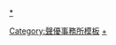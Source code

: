 {{Navbox
|listclass = hlist hlist-pipe
|name = ARTSVISION
|state = collapsed
|title = [[ARTSVISION|{{color|white|ARTSVISION}}]]
|titlestyle=background:#3366FF; color:white;
|groupstyle=background:#C7DFFF;
|group1 = 執行董事
|list1 = 
* [[江崎加子男]]（兼主席）
* [[小黑淳]]（兼行政總裁）
|group2 = 所屬聲優
|list2 = 
  {{Navbox|child
   |groupstyle=background:#C7DFFF
   |group1 = 男性
   |list1  = 
* {{link-ja|朝倉榮介|朝倉栄介}}
* {{link-ja|東龍一|東龍一}}
* {{link-ja|伊井篤史|伊井篤史}}
* {{link-ja|伊勢文秀|伊勢文秀}}
* {{link-ja|井上悟|井上悟 (声優)}}
* {{link-ja|井之上潤|井之上潤}}
* [[岩崎了]]
* [[梅原裕一郎]]
* 遠藤淳
* {{link-ja|大久保利洋|大久保利洋}}
* {{link-ja|大西弘祐|大西弘祐}}
* [[大西健晴]]
* [[岡和男]]
* {{link-ja|押田浩幸|押田浩幸}}
* [[小田久史]]
* {{link-ja|各務立基|各務立基}}
* {{link-ja|勝田久|勝田久}}
* {{link-ja|兼政郁人|兼政郁人}}
* {{link-ja|北島淳司|北島淳司}}
* 金洸玄
* {{link-ja|國分和人|國分和人}}
* 小宮逸人
* {{link-ja|西前忠久|西前忠久}}
* {{link-ja|佐伯匠|佐伯匠}}
* [[笹田貴之]]
* [[笹沼堯羅]]
* {{link-ja|佐藤晴男|佐藤晴男}}
* [[澤木郁也]]
* [[志賀克也]]
* {{link-ja|清水俊彥|清水俊彦}}
* {{link-ja|住谷哲榮|住谷哲栄}}
* [[高木涉]]
* {{link-ja|高階俊嗣|高階俊嗣}}
* [[高梨謙吾]]
* {{link-ja|竹內榮治|竹内栄治}}
* [[武內健]]
* {{link-ja|武田幸史|武田幸史}}
* {{link-ja|谷口淳志|谷口淳志}}
* {{link-ja|田村健亮|田村健亮}}
* [[千葉一伸]]
* {{link-ja|土屋利秀|土屋トシヒデ}}
* [[飛田展男]]
* {{link-ja|戶部公爾|戸部公爾}}
* [[鳥海浩輔]]
* [[長嶝高士]]
* {{link-ja|中嶋一成|中嶋一成|中-{嶋}-一成}}
* [[永野由祐]]
* 中村伸一
* {{link-ja|西嶋陽一|西嶋陽一|西-{嶋}-陽一}}
* [[西村知道]]
* {{link-ja|野中秀哲|野中秀哲}}
* [[萩道彥]]
* {{link-ja|筈見純|筈見純}}
* {{link-ja|長谷部浩一|長谷部浩一}}
* [[濱田洋平]]
* [[濱野大輝]]
* {{link-ja|林大地 (聲優)|林大地|林大地}}
* {{link-ja|原田正夫|原田マサオ}}
* [[檜山修之]]
* [[廣瀨裕也]]
* [[福島潤]]
* [[保志總一朗]]
* {{link-ja|星野充昭|星野充昭}}
* [[細井治]]
* [[前野智昭]]
* {{link-ja|松田健一郎|松田健一郎}}
* 松元由樹
* [[幹本雄之]]
* {{link-ja|宮永惠太|宮永恵太}}
* 明神碧人
* 村雨龍人
* {{link-ja|望月健一|望月健一}}
* [[安田陸矢]]
* {{link-ja|山口登|山口登 (声優)}}
* [[山下大輝]]
* {{link-ja|八幡諒|八幡諒}}
* {{link-ja|吉岡琳吾|吉岡琳吾}}
* {{link-ja|渡邊拓海|渡辺拓海}}
   |group2 = 女性
   |list2 = 
* {{link-ja|相田沙耶香 (配音員)|相田さやか|相田沙耶香}}
* [[淺倉杏美]]
* [[天野由梨]]
* [[有馬瑞香]]
* [[石井由香里]]
* [[石塚沙賴]]
* {{link-ja|一色繭|一色まゆ}}
* {{link-ja|伊藤春香|伊藤春香}}
* 今泉里緒菜
* {{link-ja|植原美幸|植原みゆき}}
* {{link-ja|太田五葵|太田五葵}}
* 大西望
* {{link-ja|岡田佐知惠|岡田佐知恵}}
* 丘野綾子
* [[岡本嘉子]]
* 籠瀨千惠子
* {{link-ja|加納千秋|加納千秋}}
* [[狩野茉莉]]
* [[河瀨茉希]]
* {{link-ja|木野智香|木野智香}}
* [[久保田光]]
* {{link-ja|小池亞希子|小池亜希子}}
* {{link-ja|小池泉|小池いずみ}}
* [[小泉瀨奈]]
* [[河本明子]]
* {{link-ja|榊原望|榊原望|-{榊}-原望}}
* [[坂本千夏|-{坂}-本千夏]]
* [[櫻木夕]]
* [[櫻庭有紗]]
* {{link-ja|佐野尚美|佐野尚美}}
* {{link-ja|篠原明美|篠原あけみ}}
* [[志乃宮風子]]
* [[下田麻美]]
* {{link-ja|翔香|翔香}}
* [[菅原祥子]]
* [[鈴木黎子]]
* [[鈴代紗弓]]
* {{link-ja|須藤沙織|須藤沙織}}
* {{link-ja|須部和佳奈|須部和佳奈}}
* [[諏訪彩花]]
* 高橋香織
* {{lang|ja|タカハシサヲリ}}（舊藝名：高橋沙織）
* [[高橋惠留]]
* [[鷹森淑乃]]
* [[瀧本富士子]]
* 田每夏實
* [[橘光]]
* [[立花日菜]]
* [[谷口夢奈]]
* {{link-ja|珠宮夕貴|珠宮夕貴}}
* {{link-ja|田村聖子|田村聖子}}
* [[近村望實]]
* [[津津見沙月]]
* [[手塚千春]]
* {{link-ja|中田沙奈枝|中田沙奈枝}}
* [[中村繪里子]]
* {{link-ja|中村公子|中村公子}}
* [[楢橋美紀]]
* {{link-ja|鳴瀨麻美|鳴瀬まみ}}
* [[新田日和]]
* [[沼倉愛美]]
* [[野口瑠璃子]]
* {{link-ja|羽飼麻里|羽飼まり}}
* {{link-ja|橋本結|橋本結}}
* [[長谷川明子]]
* [[畑中萬里江]]
* {{link-ja|花咲清美|花咲きよみ|花-{咲}-清美}}
* [[羽村京子]]
* [[早瀨雪未]]
* [[早水理沙]]
* [[原由實]]
* 春花蘭
* [[春野杏]]
* [[半場友惠]]
* [[引田有美]]
* [[疋田涼子]]
* {{link-ja|一杉佳澄|一杉佳澄}}
* [[廣瀨世華]]
* [[藤井美波]]
* [[藤田彩]]
* [[藤田咲|藤田-{咲}-]]
* {{link-ja|藤田曜子|藤田曜子}}
* [[藤原夏海]]
* [[牧野天音]]
* [[又吉愛]]
* {{link-ja|松久保維穗|松久保いほ}}
* [[松下美由紀]]
* [[松田颯水]]
* {{link-ja|松田丸田麻里|まつだ志緒理}}
* [[丸田麻里]]
* [[三浦雅子]]
* {{link-ja|水落幸子|水落幸子}}
* [[水橋香織]]
* [[武藤志織]]
* 芽衣
* {{link-ja|森夏姬|森夏姫}}
* [[門田幸子]]
* [[山崎遙]]
* [[山下亞矢香]]
* {{link-ja|行成桃姬|行成とあ}}
* [[吉住梢]]
* [[吉田麻實]]
* {{link-ja|米丸步|米丸歩}}
* [[依田菜津]]
* [[Lynn (配音員)|Lynn]]
}}
|group3 = 過往所屬聲優
|list3 = 
* [[ARTSVISION#過往所屬聲優|過往所屬聲優]]
|group4 = 相關公司
|list4 = 
* [[日本播音演技研究所]]（附屬培訓學校）
* [[I'm Enterprise]]
* [[VIMS]]
* [[I'm Enterprise#Crazy Box|Crazy Box]]
* [[澪創作]]
* [[ARISE PROJECT]]
|group5 = 相關項目
|list5 = 
* {{link-ja|VOICE CREW|VOICE CREW}}
* {{link-ja|日Nare系列|日ナレシリーズ|日Nare系列節目}}
}}<noinclude>
{{DEFAULTSORT:ARTSVISION}}
[[Category:聲優事務所模板]]
[[category:ARTSVISION所属聲優|*]]
[[Category:ARTSVISION集團|+]]
</noinclude>
